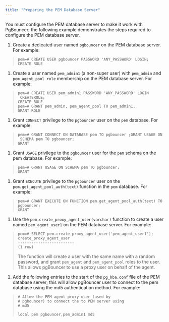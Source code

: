 ```yaml
---
title: "Preparing the PEM Database Server"
---
```


<div id="preparing_the_pem_database_server" class="registered_link"></div>

You must configure the PEM database server to make it work with PgBouncer; the following example demonstrates the steps required to configure the PEM database server.

1.  Create a dedicated user named `pgbouncer` on the PEM database server. For example:

> ```
> pem=# CREATE USER pgbouncer PASSWORD 'ANY_PASSWORD' LOGIN;
> CREATE ROLE
> ```

1.  Create a user named `pem_admin1` (a non-super user) with `pem_admin` and `pem_agent_pool role` membership on the PEM database server. For example:

> ```
> pem=# CREATE USER pem_admin1 PASSWORD 'ANY_PASSWORD' LOGIN
>  CREATEROLE;
> CREATE ROLE
> pem=# GRANT pem_admin, pem_agent_pool TO pem_admin1;
> GRANT ROLE
> ```

1.  Grant `CONNECT` privilege to the `pgbouncer` user on the `pem` database. For example:

> ```
> pem=# GRANT CONNECT ON DATABASE pem TO pgbouncer ;GRANT USAGE ON
>  SCHEMA pem TO pgbouncer;
> GRANT
> ```

1.  Grant `USAGE` privilege to the `pgbouncer` user for the `pem` schema on the pem database. For example:

> ```
> pem=# GRANT USAGE ON SCHEMA pem TO pgbouncer;
> GRANT
> ```

1.  Grant `EXECUTE` privilege to the `pgbouncer` user on the `pem.get_agent_pool_auth(text)` function in the `pem` database. For example:

> ```
> pem=# GRANT EXECUTE ON FUNCTION pem.get_agent_pool_auth(text) TO
> pgbouncer;
> GRANT
> ```

1.  Use the `pem.create_proxy_agent_user(varchar)` function to create a user named `pem_agent_user1` on the PEM database server. For example:

> ```
> pem=# SELECT pem.create_proxy_agent_user('pem_agent_user1');
> create_proxy_agent_user
> -------------------------
> (1 row)
> ```
>
> The function will create a user with the same name with a random password, and grant `pem_agent` and `pem_agent_pool` roles to the user. This allows pgBouncer to use a proxy user on behalf of the agent.

1.  Add the following entries to the start of the `pg_hba.conf` file of the PEM database server; this will allow pgBouncer user to connect to the pem database using the md5 authentication method. For example:

> ```
> # Allow the PEM agent proxy user (used by
> # pgbouncer) to connect the to PEM server using
> # md5
>
> local pem pgbouncer,pem_admin1 md5
> ```
